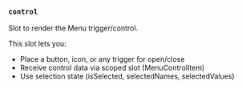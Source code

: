 ### `control`

Slot to render the Menu trigger/control.

This slot lets you:
- Place a button, icon, or any trigger for open/close
- Receive control data via scoped slot (MenuControlItem)
- Use selection state (isSelected, selectedNames, selectedValues)

